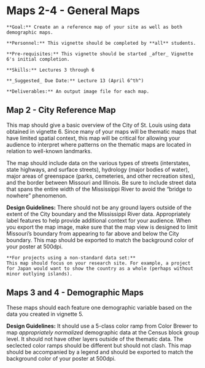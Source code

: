 # Maps 2-4 - General Maps

```block
**Goal:** Create an a reference map of your site as well as both demographic maps.
```

```block
**Personnel:** This vignette should be completed by **all** students. 
```

```block
**Pre-requisites:** This vignette should be started _after_ Vignette 6's initial completion.
```

```block
**Skills:** Lectures 3 through 6
```

```block
**_Suggested_ Due Date:** Lecture 13 (April 6^th^)
```

```block
**Deliverables:** An output image file for each map.
```

## Map 2 - City Reference Map
This map should give a basic overview of the City of St. Louis using data obtained in vignette 6. Since many of your maps will be thematic maps that have limited spatial context, this map will be critical for allowing your audience to interpret where patterns on the thematic maps are located in relation to well-known landmarks.

The map should include data on the various types of streets (interstates, state highways, and surface streets), hydrology (major bodies of water), major areas of greenspace (parks, cemeteries, and other recreation sites), and the border between Missouri and Illinois. Be sure to include street data that spans the entire width of the Mississippi River to avoid the "bridge to nowhere" phenomenon.

**Design Guidelines:** There should not be any ground layers outside of the extent of the City boundary and the Mississippi River data. Appropriately label features to help provide additional context for your audience. When you export the map image, make sure that the map view is designed to limit Missouri's boundary from appearing to far above and below the City boundary. This map should be exported to match the background color of your poster at 500dpi.

```block
**For projects using a non-standard data set:**
This map should focus on your research site. For example, a project for Japan would want to show the country as a whole (perhaps without minor outlying islands).
```

## Maps 3 and 4 - Demographic Maps
These maps should each feature one demographic variable based on the data you created in vignette 5.

**Design Guidelines:** It should use a 5-class color ramp from Color Brewer to map *appropriately normalized* demographic data at the Census block group level. It should not have other layers outside of the thematic data. The seclected color ramps should be different but should not clash. This map should be accompanied by a legend and should be exported to match the background color of your poster at 500dpi.
